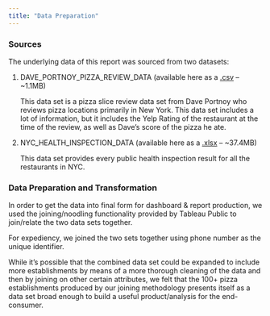 ```yaml
---
title: "Data Preparation"
---
```


### Sources

The underlying data of this report was sourced from two datasets:

1.  DAVE_PORTNOY_PIZZA_REVIEW_DATA (available here as a [.csv](https://github.com/Bravo-Lima-Delta/New-York-Pizza/blob/master/DAVE_PORTNOY_PIZZA_REVIEW_DATA.csv) – \~1.1MB)

    This data set is a pizza slice review data set from Dave Portnoy who reviews pizza locations primarily in New York. This data set includes a lot of information, but it includes the Yelp Rating of the restaurant at the time of the review, as well as Dave’s score of the pizza he ate.

2.  NYC_HEALTH_INSPECTION_DATA (available here as a [.xlsx](https://github.com/Bravo-Lima-Delta/New-York-Pizza/raw/master/NYC_HEALTH_INSPECTION_DATA.xlsx) – \~37.4MB)

    This data set provides every public health inspection result for all the restaurants in NYC.

### Data Preparation and Transformation

In order to get the data into final form for dashboard & report production, we used the joining/noodling functionality provided by Tableau Public to join/relate the two data sets together.

For expediency, we joined the two sets together using phone number as the unique identifier.

While it's possible that the combined data set could be expanded to include more establishments by means of a more thorough cleaning of the data and then by joining on other certain attributes, we felt that the 100+ pizza establishments produced by our joining methodology presents itself as a data set broad enough to build a useful product/analysis for the end-consumer.
